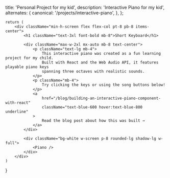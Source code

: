 
  title: 'Personal Project for my kid',
  description:
    'Interactive Piano for my kid',
  alternates: {
    canonical: '/projects/interactive-piano', 
  },
};

    return (
        <div className="min-h-screen flex flex-col pt-8 pb-8 items-center">
            <h1 className="text-3xl font-bold mb-8">Short Keyboard</h1>
            
            <div className="max-w-2xl mx-auto mb-8 text-center">
                <p className="text-lg mb-4">
                    This interactive piano was created as a fun learning project for my child. 
                    Built with React and the Web Audio API, it features playable piano keys 
                    spanning three octaves with realistic sounds.
                </p>
                <p className="mb-4">
                    Try clicking the keys or using the song buttons below!
                </p>
                <a 
                    href="/blog/building-an-interactive-piano-component-with-react" 
                    className="text-blue-600 hover:text-blue-800 underline"
                >
                    Read the blog post about how this was built →
                </a>
            </div>
            
            <div className="bg-white w-screen p-8 rounded-lg shadow-lg w-full">
                <Piano />
            </div>
        </div>
    )
}
